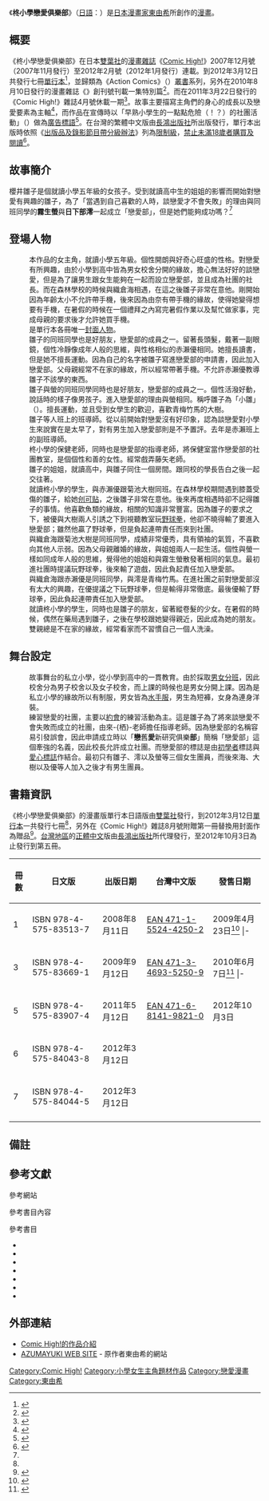 {{noteTA
|1=zh:OK繃;zh-hans:创可贴;zh-hk:藥水膠布;zh-tw:OK繃;
}}
{{Infobox animanga/Headerofja
|標題= 柊小學戀愛俱樂部
|圖像= Hiiragi Shougakkou Renai Club Volume 1.jpg
|尺寸= 
|說明= 日版漫畫第一集封面
|日文名稱= 柊小学校恋愛くらぶ
|英文名稱= 
|假名= ひいらぎしょうがっこうれんあいくらぶ
|羅馬字= Hiiragi Shougakkou Renai Kurabu
|類型= 戀愛喜劇
}}
{{Infobox animanga/name
|作品原名= 
|官方譯名= 
|正式譯名= {{flagicon|TWN}} 柊小學戀愛俱樂部
|常用譯名= 柊小學戀愛社團
}}
{{Infobox animanga/Manga
|標題= 
|作者= [[東由希|東由希]]
|作畫= 
|出版社= {{flagicon|Japan}} [[雙葉社|雙葉社]]<br />{{flagicon|Taiwan}} [[長鴻出版社|長鴻出版社]]
|其他出版社= 
|連載雜誌= Comic High!
|label= {{flagicon|Japan}} Action Comics<br />{{flagicon|Taiwan}} 愛情紅
|發售日= 
|開始= 2007年12月號
|結束= 2012年2月號
|冊數= 全7冊
|話數= 全43話
|其他= 
}}
{{Infobox animanga/Footerofja}}

《'''柊小學戀愛俱樂部'''》（[[日語|日語]]：{{lang|ja|柊小学校恋愛くらぶ}}）是[[日本|日本]][[漫畫家|漫畫家]][[東由希|東由希]]{{noteTag|1=長鴻出版社官方網站譯為 [http://www.egmanga.com.tw/Manga2005/03_gbooks/eggbooks27.jsp?no=6629 '''東雪''']；但該公司正式出版時[[單行本|單行本]]不使用此譯名，而是採用日文原名'''{{lang|ja|あづまゆき}}'''。}}所創作的[[漫畫|漫畫]]。

== 概要 ==
《柊小學戀愛俱樂部》在日本[[雙葉社|雙葉社]]的[[漫畫雜誌|漫畫雜誌]]《[[Comic_High!|Comic High!]]》2007年12月號（2007年11月發行）至2012年2月號（2012年1月發行）連載。到2012年3月12日共發行七冊[[單行本|單行本]]<ref name="Futaba">{{cite web |url=http://www.futabasha.co.jp/booksdb/book/bookfind/?type=t&word=%E6%9F%8A%E5%B0%8F%E5%AD%A6%E6%A0%A1%E6%81%8B%E6%84%9B%E3%81%8F%E3%82%89%E3%81%B6&btnG=%E6%A4%9C%E7%B4%A2 |script-title=ja:書誌インデックス |publisher={{lang|ja|株式会社双葉社}} |accessdate=2015-10-27 |language=ja |archive-date=2016-03-07 |archive-url=https://web.archive.org/web/20160307231544/http://www.futabasha.co.jp/booksdb/book/bookfind/?type=t&word=%E6%9F%8A%E5%B0%8F%E5%AD%A6%E6%A0%A1%E6%81%8B%E6%84%9B%E3%81%8F%E3%82%89%E3%81%B6&btnG=%E6%A4%9C%E7%B4%A2 |dead-url=no }}</ref>，並歸類為《Action Comics》（{{lang|ja|アクションコミックス}}）[[叢書|叢書]]系列，另外在2010年8月10日發行的漫畫雜誌《{{link-ja|漫畫SUMOMO|COMICすもも}}》創刊號刊載一集特別篇<ref>{{cite web |url=http://blog.livedoor.jp/gongoal2005/archives/51097881.html |script-title=ja:エロ満載のコミック誌「すもも」創刊 |publisher={{lang|ja|戯言}} |date=2010-08-11 |accessdate=2011-04-01 |language=ja }}{{dead link|date=2018年3月 |bot=InternetArchiveBot |fix-attempted=yes }}</ref>。而在2011年3月22日發行的《Comic High!》雜誌4月號休載一期<ref>{{cite web |url=http://comichigh.jp/weblog/2011/03/post_47.html |script-title=ja:コミックハイ！４月号『柊小学校恋愛くらぶ』休載のお詫び |publisher={{lang|ja|コミックハイ！公式サイト}} |date=2011-03-18 |accessdate=2011-04-01 |language=ja |archive-date=2012-08-12 |archive-url=https://web.archive.org/web/20120812045644/http://comichigh.jp/weblog/2011/03/post_47.html |dead-url=no }}</ref>。故事主要描寫主角們的身心的成長以及戀愛要素為主軸<ref>{{cite web |url=http://comichigh.jp/magazine.html |script-title=ja:コミックハイ！公式サイト |publisher={{lang|ja|株式会社双葉社}} |accessdate=2011-04-01 |language=ja |deadurl=yes |archiveurl=https://web.archive.org/web/20110425233414/http://comichigh.jp/magazine.html |archivedate=2011-04-25 }}</ref>，而作品在宣傳時以「早熟小學生的一點點危險（！？）的社團活動」（{{lang|ja|おませな小学生のちょっぴり危ない（!?）部活動}}）做為[[廣告標語|廣告標語]]<ref>{{cite web |url=http://www.futabasha.co.jp/booksdb/book/bookview/978-4-575-83669-1.html |script-title=ja:柊小学校恋愛くらぶ 3 |publisher={{lang|ja|株式会社双葉社}} |accessdate=2011-04-01 |language=ja |archive-date=2021-01-19 |archive-url=https://web.archive.org/web/20210119055032/https://www.futabasha.co.jp/booksdb/book/bookview/978-4-575-83669-1.html |dead-url=no }}</ref>。在台灣的繁體中文版由[[長鴻出版社|長鴻出版社]]所出版發行，單行本出版時依照《[[出版品及錄影節目帶分級辦法|出版品及錄影節目帶分級辦法]]》列為[[踰越限制級|限制級]]，[[十八禁|禁止未滿18歲者購買及閱讀]]<ref name="Gamer">{{cite web |url=http://acg.gamer.com.tw/acgDetail.php?s=28072 |title=柊小學戀愛俱樂部 |publisher=[[巴哈姆特電玩資訊站|巴哈姆特電玩資訊站]] |accessdate=2011-04-01 |language=zh-tw |archive-date=2016-03-04 |archive-url=https://web.archive.org/web/20160304111307/http://acg.gamer.com.tw/acgDetail.php?s=28072 |dead-url=no }}</ref>。

== 故事簡介 ==
櫻井雛子是個就讀小學五年級的女孩子。受到就讀高中生的姐姐的影響而開始對戀愛有興趣的雛子，為了「當遇到自己喜歡的人時，談戀愛才不會失敗」的理由與同班同學的'''霧生螢'''與'''日下部澪'''一起成立「戀愛部」，但是她們能夠成功嗎？<ref name="Gamer" />

== 登場人物 ==
; {{nihongo|櫻井 雛子|桜井 雛子（さくらい ひなこ）||}}
:本作品的女主角，就讀小學五年級。個性開朗與好奇心旺盛的性格。對戀愛有所興趣，由於小學到高中皆為男女校舍分開的緣故，擔心無法好好的談戀愛，但是為了讓男生跟女生能夠在一起而設立戀愛部，並且成為社團的社長{{refTag|name=A1|1=單行本第一冊第19頁}}。而在森林學校的時候與織倉海相遇，在這之後雛子非常在意他{{refTag|name=C|1=單行本第二冊第20頁}}。剛開始因為年齡太小不允許帶手機{{refTag|name=A2|1=單行本第一冊第68頁}}，後來因為由奈有帶手機的緣故，使得她變得想要有手機，在暑假的時候在一個禮拜之內寫完暑假作業以及幫忙做家事{{refTag|1=單行本第四冊第69頁}}，完成母親的要求後才允許她買手機{{refTag|1=單行本第四冊第84頁}}。
:是單行本各冊唯一[[封面人物|封面人物]]。
; {{nihongo|霧生 螢|霧生 蛍（きりゅう ほたる）||}}
:雛子的同班同學也是好朋友，戀愛部的成員之一。留著長頭髮，戴著一副眼鏡，個性冷靜像成年人般的思維，與性格相似的赤瀨優相同。她擅長讀書，但是她不擅長運動{{refTag|1=單行本第二冊第14頁}}。因為自己的名字被雛子寫進戀愛部的申請書，因此加入戀愛部{{refTag|name=D|1=單行本第二冊第21頁}}。父母親經常不在家的緣故，所以經常帶著手機{{refTag|name=A1}}。不允許赤瀨優教導雛子不該學的東西{{refTag|1=單行本第三冊第88頁}}。
; {{nihongo|日下部 澪|日下部 澪（くさかべ みお）||}}
:雛子與螢的同班同學同時也是好朋友，戀愛部的成員之一。個性活潑好動，說話時的樣子像男孩子。進入戀愛部的理由與螢相同{{refTag|name=D}}。稱呼雛子為「小雛」（{{lang|ja|ひな}}）。擅長運動，並且受到女學生的歡迎{{refTag|1=單行本第三冊第94頁}}，喜歡青梅竹馬的大樹。
; {{nihongo|藤矢|藤矢（ふじや）||}}
:雛子等人班上的班導師{{refTag|1=單行本第一冊第22頁}}。從以前開始對戀愛沒有好印象，認為談戀愛對小學生來說實在是太早了，對有男生加入戀愛部則是不予置評。去年是赤瀨班上的副班導師{{refTag|1=單行本第三冊第12－14頁}}。
; {{nihongo|來-{栖}- 月子|来栖 月子（くるす つきこ）<ref>{{cite web |url=http://azumayuki.jugem.jp/?eid=495 |script-title=ja:フルコンプｗ |publisher={{lang|ja|AZUMAYUKI DIARY}} |date=2010-06-10 |accessdate=2011-04-01 |language=ja |archive-date=2015-12-22 |archive-url=https://web.archive.org/web/20151222131356/http://azumayuki.jugem.jp/?eid=495 |dead-url=no }}</ref>||}}
:柊小學的保健老師，同時也是戀愛部的指導老師，將保健室當作戀愛部的社團教室，是個個性和善的女性。經常戲弄藤矢老師。
; {{nihongo|櫻井 小鳥|桜井 小鳥（さくらい ことり）||}}
:雛子的姐姐，就讀高中，與雛子同住一個房間{{refTag|1=單行本第一冊第12頁}}。跟同校的學長告白之後一起交往著{{refTag|1=單行本第一冊第62－68頁}}。
; {{nihongo|織倉 海|織倉 海（おりくら かい）||}}
:就讀柊小學的學生，與赤瀨優跟菊池大樹同班。在森林學校期間遇到膝蓋受傷的雛子，給她[[创可贴|创可贴]]，之後雛子非常在意他{{refTag|name=C}}。後來再度相遇時卻不記得雛子的事情。他喜歡魚類的緣故，相關的知識非常豐富。因為雛子的要求之下，被優與大樹兩人引誘之下到視聽教室玩[[野球拳|野球拳]]，他卻不曉得輸了要進入戀愛部；雖然他贏了野球拳，但是負起連帶責任而來到社團{{refTag|name=B|1=單行本第二冊第149頁}}。
; {{nihongo|赤瀨 優|赤瀬 優（あかせ ゆう）||}}
:與織倉海跟菊池大樹是同班同學，成績非常優秀，具有領袖的氣質，不喜歡向其他人示弱。因為父母親離婚的緣故，與姐姐兩人一起生活{{refTag|1=單行本第三冊第14、15頁}}。個性與螢一樣如同成年人般的思維，覺得他的姐姐和與霧生螢散發著相同的氣息{{refTag|1=單行本第三冊第19頁}}。最初進社團時提議玩野球拳，後來輸了遊戲，因此負起責任加入戀愛部{{refTag|name=B}}。
; {{nihongo|菊池 大樹|菊池 大樹（きくち だいき）||}}
:與織倉海跟赤瀨優是同班同學，與澪是青梅竹馬{{refTag|1=單行本第二冊第68頁}}。在進社團之前對戀愛部沒有太大的興趣{{refTag|1=單行本第二冊第116頁}}，在優提議之下玩野球拳，但是輸得非常徹底{{refTag|1=單行本第二冊第134頁}}。最後優輸了野球拳，因此負起連帶責任加入戀愛部{{refTag|name=B}}。
; {{nihongo|上條 由奈|上条 ゆな（かみじょう ゆな）||}}
:就讀柊小學的學生，同時也是雛子的朋友，留著縱卷髮的少女。在暑假的時候，偶然在藥局遇到雛子，之後在學校跟她變得親近，因此成為她的朋友。雙親總是不在家的緣故，經常看家而不習慣自己一個人洗澡{{refTag|1=單行本第四冊第153頁}}。

== 舞台設定 ==
; {{nihongo|柊小學|柊小学校}}
:故事舞台的私立小學，從小學到高中的一貫教育。由於採取[[男女分班|男女分班]]，因此校舍分為男子校舍以及女子校舍，而上課的時候也是男女分開上課{{refTag|1=單行本第一冊第18頁}}。因為是私立小學的緣故所以有制服，男女皆為[[日本學生服|水手服]]，男生為短褲，女身為連身洋裝。
; {{nihongo|戀愛部|恋愛部}}
:練習戀愛的社團，主要以[[約會|約會]]的練習活動為主。這是雛子為了將來談戀愛不會失敗而成立的社團，由來-{栖}-老師擔任指導老師。因為戀愛部的名稱容易引發誤會，因此申請成立時以「'''戀'''舊'''愛'''新研究俱樂'''部'''」{{noteTag|1=日語版原文為「{{lang|ja|'''連'''携'''相'''性研究'''部'''}}」，而此三字的日語與「戀愛部」同音，而中文版翻譯時採用相同的方式取「'''戀'''舊'''愛'''新研究俱樂'''部'''」。}}簡稱「戀愛部」這個牽強的名義，因此校長允許成立社團{{refTag|1=單行本第一冊第41頁}}。而戀愛部的標誌是由[[新手駕駛標誌|初學者]]標誌與[[心形符號|愛心標誌]]作結合{{refTag|1=單行本第一冊第38頁}}。最初只有雛子、澪以及螢等三個女生團員，而後來海、大樹以及優等人加入之後才有男生團員。

== 書籍資訊 ==
《柊小學戀愛俱樂部》的漫畫版單行本日語版由[[雙葉社|雙葉社]]發行，到2012年3月12日[[單行本|單行本]]一共發行七冊<ref name="Futaba" />，另外在《Comic High!》雜誌8月號附贈第一冊替換用封面作為贈品<ref>{{cite web |url=http://blog.livedoor.jp/gongoal2005/archives/50682241.html |script-title=ja:柊小学校恋愛くらぶ着せ替えカバー |publisher={{lang|ja|戯言}} |date=2008-07-23 |accessdate=2011-04-01 |language=ja }}{{dead link|date=2018年3月 |bot=InternetArchiveBot |fix-attempted=yes }}</ref>。[[台灣地區|台灣地區]]的[[正體中文|正體中文]]版由[[長鴻出版社|長鴻出版社]]所代理發行，至2012年10月3日為止發行到第五冊。

{| border="0"  cellpadding="3px" style="border: 1px solid #999; background-color:#FFFFFF; "
|-align="center" bgcolor="#cccccc"
! 冊數
! 日文版
! 出版日期
! 台灣中文版
! 發售日期
|-
| 1
| ISBN 978-4-575-83513-7
| 2008年8月11日
| [[Special:网络书源/4711552442502|EAN 471-1-5524-4250-2]]
| 2009年4月23日<ref>{{cite web |url=http://www.egmanga.com.tw/Manga2005/03_gbooks/eggbooks27.jsp?no=6629 |title=書籍介紹：柊小學戀愛俱樂部1 |publisher=長鴻出版社 |accessdate=2011-04-01 |language=zh-tw }}{{dead link|date=2018年3月 |bot=InternetArchiveBot |fix-attempted=yes }}</ref>
|- {{grey row}}
| 2
| ISBN 978-4-575-83590-8
| 2009年3月12日
| [[Special:网络书源/4711552447606|EAN 471-1-5524-4760-6]]
| 2010年1月6日<ref>{{cite web |url=http://www.egmanga.com.tw/Manga2005/03_gbooks/eggbooks27.jsp?no=7221 |title=書籍介紹：柊小學戀愛俱樂部2 |publisher=長鴻出版社 |accessdate=2011-04-01 |language=zh-tw }}{{dead link|date=2018年3月 |bot=InternetArchiveBot |fix-attempted=yes }}</ref>
|-
| 3
| ISBN 978-4-575-83669-1
| 2009年9月12日
| [[Special:网络书源/4713469352509|EAN 471-3-4693-5250-9]]
| 2010年6月7日<ref>{{cite web |url=http://www.egmanga.com.tw/Manga2005/03_gbooks/eggbooks27.jsp?no=7676 |title=書籍介紹：柊小學戀愛俱樂部3 |publisher=長鴻出版社 |accessdate=2011-04-01 |language=zh-tw }}{{dead link|date=2018年3月 |bot=InternetArchiveBot |fix-attempted=yes }}</ref>
|- {{grey row}}
| 4
| ISBN 978-4-575-83778-0
| 2010年6月11日
| [[Special:网络书源/4716814194328|EAN 471-6-8141-9432-8]]
| 2011年11月15日
|-
| 5
| ISBN 978-4-575-83907-4
| 2011年5月12日
| [[Special:网络书源/4716814198210|EAN 471-6-8141-9821-0]]
| 2012年10月3日
|-
| 6
| ISBN 978-4-575-84043-8
| 2012年3月12日
| 
| 
|-
| 7
| ISBN 978-4-575-84044-5
| 2012年3月12日
| 
| 
|-
|}

== 備註 ==
<div class="references-small">
{{notefoot}}
</div>

== 參考文獻 ==
<div class="references-small">
;參考網站
<references />
;參考書目內容
{{RefFoot}}
;參考書目
* {{cite book zh|author={{lang|ja|あづまゆき}}（東由希）|script-title=ja:《柊小学校恋愛くらぶ 1》|date=2008年7月11日|publisher=雙葉社|location=東京|isbn=978-4-575-83513-7|url=http://www.futabasha.co.jp/booksdb/book/bookview/978-4-575-83513-7.html|title=|access-date=2011年4月1日|archive-date=2016年3月8日|archive-url=https://web.archive.org/web/20160308022408/http://www.futabasha.co.jp/booksdb/book/bookview/978-4-575-83513-7.html|dead-url=no}}
* {{cite book zh|author={{lang|ja|あづまゆき}}（東由希）|script-title=ja:《柊小学校恋愛くらぶ 2》|date=2009年3月12日|publisher=雙葉社|location=東京|isbn=978-4-575-83590-8|url=http://www.futabasha.co.jp/booksdb/book/bookview/978-4-575-83590-8.html|title=|access-date=2011年4月1日|archive-date=2019年5月20日|archive-url=https://web.archive.org/web/20190520203654/https://www.futabasha.co.jp/booksdb/book/bookview/978-4-575-83590-8.html|dead-url=no}}
* {{cite book zh|author={{lang|ja|あづまゆき}}（東由希）|script-title=ja:《柊小学校恋愛くらぶ 3》|date=2009年9月12日|publisher=雙葉社|location=東京|isbn=978-4-575-83669-1|url=http://www.futabasha.co.jp/booksdb/book/bookview/978-4-575-83669-1.html|title=|access-date=2011年4月1日|archive-date=2021年1月19日|archive-url=https://web.archive.org/web/20210119055032/https://www.futabasha.co.jp/booksdb/book/bookview/978-4-575-83669-1.html|dead-url=no}}
* {{cite book zh|author={{lang|ja|あづまゆき}}（東由希）|script-title=ja:《柊小学校恋愛くらぶ 4》|date=2010年6月11日|publisher=雙葉社|location=東京|isbn=978-4-575-83778-0|url=http://www.futabasha.co.jp/booksdb/book/bookview/978-4-575-83778-0.html|title=|access-date=2011年4月1日|archive-date=2021年1月19日|archive-url=https://web.archive.org/web/20210119050601/https://www.futabasha.co.jp/booksdb/book/bookview/978-4-575-83778-0.html|dead-url=no}}
* {{cite book zh|author={{lang|ja|あづまゆき}}（東由希）|script-title=ja:《柊小学校恋愛くらぶ 5》|date=2011年5月12日|publisher=雙葉社|location=東京|isbn=978-4-575-83907-4|url=http://www.futabasha.co.jp/booksdb/book/bookview/978-4-575-83907-4.html|title=|access-date=2011年5月2日|archive-date=2016年3月7日|archive-url=https://web.archive.org/web/20160307191118/http://www.futabasha.co.jp/booksdb/book/bookview/978-4-575-83907-4.html|dead-url=no}}
* {{cite book zh|author={{lang|ja|あづまゆき}}（東由希）|script-title=ja:《柊小学校恋愛くらぶ 6》|date=2012年3月12日|publisher=雙葉社|location=東京|isbn=978-4-575-84043-8|url=http://www.futabasha.co.jp/booksdb/book/bookview/978-4-575-84043-8.html|title=|access-date=2012年3月13日|archive-date=2021年1月19日|archive-url=https://web.archive.org/web/20210119061937/https://www.futabasha.co.jp/booksdb/book/bookview/978-4-575-84043-8.html|dead-url=no}}
* {{cite book zh|author={{lang|ja|あづまゆき}}（東由希）|script-title=ja:《柊小学校恋愛くらぶ 7》|date=2012年3月12日|publisher=雙葉社|location=東京|isbn=978-4-575-84044-5|url=http://www.futabasha.co.jp/booksdb/book/bookview/978-4-575-84044-5.html|title=|access-date=2012年3月13日|archive-date=2021年1月19日|archive-url=https://web.archive.org/web/20210119045240/https://www.futabasha.co.jp/booksdb/book/bookview/978-4-575-84044-5.html|dead-url=no}}
</div>

== 外部連結 ==
* [https://web.archive.org/web/20110425233414/http://comichigh.jp/magazine.html Comic High!的作品介紹]{{ja icon}}
* [http://azumayuki.com/ AZUMAYUKI WEB SITE] {{Wayback|url=http://azumayuki.com/ |date=20210120165904 }} - 原作者東由希的網站{{ja icon}}

{{DEFAULTSORT:Hiiragi Shougakkou Renai Kurabu}}
[[Category:Comic_High!|Category:Comic High!]]
[[Category:小學女生主角題材作品|Category:小學女生主角題材作品]]
[[Category:戀愛漫畫|Category:戀愛漫畫]]
[[Category:東由希|Category:東由希]]